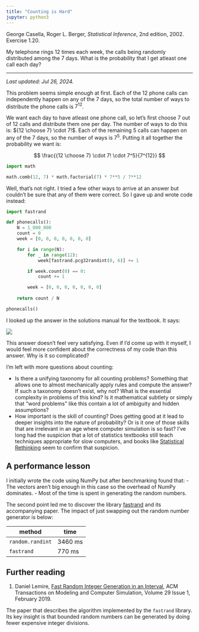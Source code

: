 ```yaml
---
title: "Counting is Hard"
jupyter: python3
---
```


George Casella, Roger L. Berger, *Statistical Inference*, 2nd edition, 2002. Exercise 1.20.

My telephone rings 12 times each week, the calls being randomly distributed among the 7 days. What is the probability
that I get atleast one call each day?

---
_Last updated: Jul 26, 2024._

This problem seems simple enough at first. Each of the 12 phone calls can independently happen on any of the 7 days, so the total number
of ways to distribute the phone calls is $7^{12}$.

We want each day to have atleast one phone call, so let's first choose 7 out of 12 calls and distribute them one per day. The number of ways to do this is: ${12 \choose 7} \cdot 7!$. Each of the remaining 5 calls can happen on any of the 7 days, so the number of ways is $7^5$. Putting it all together the probability we want is:

$$
\frac{{12 \choose 7} \cdot 7! \cdot 7^5}{7^{12}}
$$

```python
import math

math.comb(12, 7) * math.factorial(7) * 7**5 / 7**12
```

Well, that's not right. I tried a few other ways to arrive at an answer but couldn't be sure that any of them were correct. So I gave up and wrote code instead:

```python
import fastrand

def phonecalls():
    N = 1_000_000
    count = 0
    week = [0, 0, 0, 0, 0, 0, 0]

    for i in range(N):
        for _ in range(12):
            week[fastrand.pcg32randint(0, 6)] += 1

        if week.count(0) == 0:
            count += 1

        week = [0, 0, 0, 0, 0, 0, 0]
    
    return count / N

phonecalls()
```

I looked up the answer in the solutions manual for the textbook. It says:

![](phonecalls.png)

This answer doesn't feel very satisfying. Even if I'd come up with it myself, I would feel more confident about the correctness of my code than this answer. Why is it so complicated?

I'm left with more questions about counting:

- Is there a unifying taxonomy for all counting problems? Something that allows one to almost mechanically apply rules and compute the answer? If such a taxonomy doesn't exist, why not? What is the essential complexity in problems of this kind? Is it mathematical subtlety or simply that "word problems" like this contain a lot of ambiguity and hidden assumptions?
- How important is the skill of counting? Does getting good at it lead to deeper insights into the nature of probability? Or is it one of those skills that are irrelevant in an age where computer simulation is so fast? I've long had the suspicion that a lot of statistics textbooks still teach techniques appropriate for slow computers, and books like [Statistical Rethinking](https://xcelab.net/rm/) seem to confirm that suspicion.

## A performance lesson

I initially wrote the code using NumPy but after benchmarking found that:
- The vectors aren't big enough in this case so the overhead of NumPy dominates.
- Most of the time is spent in generating the random numbers.

The second point led me to discover the library [fastrand](https://github.com/lemire/fastrand) and its accompanying paper. The impact of just swapping out the random number generator is below:

| method | time |
| --- | - |
| `random.randint` | 3460 ms |
| `fastrand` | 770 ms |


## Further reading

::: {.callout-note}
1. Daniel Lemire, [Fast Random Integer Generation in an Interval](https://arxiv.org/abs/1805.10941), ACM Transactions on Modeling and Computer Simulation, Volume 29 Issue 1, February 2019.
:::

The paper that describes the algorithm implemented by the `fastrand` library. Its key insight is that bounded random numbers can be generated by doing fewer expensive integer divisions.

